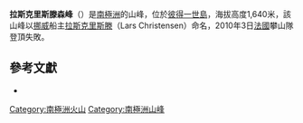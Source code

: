 '''拉斯克里斯滕森峰'''（{{lang-en|Lars Christensen Peak}}）是[[南極洲|南極洲]]的山峰，位於[[彼得一世島|彼得一世島]]，海拔高度1,640米，該山峰以[[挪威|挪威]]船主[[拉斯克里斯滕|拉斯克里斯滕]]（Lars Christensen）命名，2010年3日[[法國|法國]]攀山隊登頂失敗。

== 參考文獻 ==
* {{cite book | last = LeMasurier | first = W. E. | coauthors = Thomson, J. W. (eds.) | title = Volcanoes of the Antarctic Plate and Southern Oceans | publisher = [[American_Geophysical_Union|American Geophysical Union]] | year = 1990 | isbn = 0-87590-172-7 | page = 512 pp }}

{{Antarctica-geo-stub}}

[[Category:南極洲火山|Category:南極洲火山]]
[[Category:南極洲山峰|Category:南極洲山峰]]